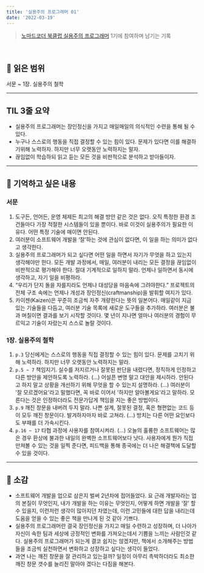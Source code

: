 ```yaml
---
title: '실용주의 프로그래머 01'
date: '2022-03-19'
---
```


> [노마드코더 북클럽 실용주의 프로그래머](https://nomadcoders.co/pragmatic-programmer?utm_source=Nomad+Academy&utm_campaign=b21db3e0fc-EMAIL_CAMPAIGN_2022_03_11&utm_medium=email&utm_term=0_4313d957c9-b21db3e0fc-44797189&mc_cid=b21db3e0fc&mc_eid=ada1dd7049) 1기에 참여하며 남기는 기록

<br />

## 📖 읽은 범위

서문 ~ 1장. 실용주의 철학

---

## TIL 3줄 요약

- 실용주의 프로그래머는 장인정신을 가지고 매일매일의 의식적인 수련을 통해 될 수 있다.
- 누구나 스스로의 행동을 직접 결정할 수 있는 힘이 있다. 문제가 있다면 이를 해결하기위해 노력하자. 하지만 너무 오랫동안 노력하지는 말자.
- 끊임없이 학습하되 읽고 듣는 모든 것을 비판적으로 분석하고 받아들이자.

---

## 📌 기억하고 싶은 내용

### 서문

1. 도구든, 언어든, 운영 체제든 최고의 해결 방안 같은 것은 없다. 오직 특정한 환경 조건들마다 가장 적절한 시스템들이 있을 뿐이다. 바로 이것이 실용주의가 필요한 이유다. 어떤 특정 기술에 매이면 안된다.
2. 여러분이 소프트웨어 개발을 ‘잘’하는 것에 관심이 없다면, 이 일을 하는 의미가 없다고 생각한다.
3. 실용주의 프로그래머가 되고 싶다면 어떤 일을 하면서 자기가 무엇을 하고 있는지 생각해야만 한다. 모든 개발 과정에서, 매일, 여러분이 내리는 모든 결정을 끊임없이 비판적으로 평가해야 한다. 절대 기계적으로 일하지 말라. 언제나 일하면서 동시에 생각하고, 자기 일을 비평하라.
4. “우리가 단지 돌을 자를지라도 언제나 대성당을 마음속에 그려야한다.” 프로젝트의 전체 구조 속에는 언제나 개성과 장인정신(craftmanship)을 발휘할 여지가 있다.
5. 카이젠(Kaizen)은 꾸준히 조금씩 자주 개량한다는 뜻의 일본어다. 매일같이 지금 있는 기술들을 다듬고, 여러분 기술 목록에 새로운 도구들을 추가하라. 여러분은 불과 며칠이면 결과를 보기 시작할 것이다. 몇 년이 지나면 얼마나 여러분의 경험이 무르익고 기술이 자랐는지 스스로 놀랄 것이다.

### 1장. 실용주의 철학

1. `p.3` 당신에게는 스스로의 행동을 직접 결정할 수 있는 힘이 있다. 문제를 고치기 위해 노력하라. 하지만 너무 오랫동안 노력하지는 말라.
2. `p.5 ~ 7` 책임지기. 실수를 저지르거나 잘못된 판단을 내렸다면, 정직하게 인정하고 다른 방안을 제안하도록 노력하라. (...) 어설픈 변명 말고 대안을 제시하라. 안된다고 하지 말고 상황을 개선하기 위해 무엇을 할 수 있는지 설명하라. (...) 여러분이 '잘 모르겠어요'라고 말했다면, 꼭 바로 이어서 '하지만 알아볼게요'라고 말하라. 모른다는 것은 인정하더라도 전문가답게 책임을 지는 좋은 방법이다.
3. `p.9` 깨진 창문을 내버려 두지 말라. 나쁜 설계, 잘못된 결정, 혹은 형편없는 코드 등이 모두 깨진 창문이다. 발겨하자마자 바로 고쳐라. (...) 방치는 다른 어떤 요인보다도 부패를 더 가속시킨다.
4. `p.16 ~ 17` 타협 과정에 사용자를 참여시켜라. (...) 오늘의 훌륭한 소프트웨어는 많은 경우 환상에 불과한 내일의 완벽한 소프트웨어보다 낫다. 사용자에게 뭔가 직접 만져볼 수 있는 것을 일찍 준다면, 피드백을 통해 종국에는 더 나은 해결책에 도달할 수 있을 것이다.

---

## 💭 소감

- 소프트웨어 개발을 업으로 삼은지 벌써 2년차에 접어들었다. 요 근래 개발자라는 업의 본질이 무엇인지, 내가 개발을 하는 이유는 무엇인지, 어떻게 하면 개발을 ‘잘’ 할 수 있을지, 이런저런 생각이 많아지던 차였는데, 이런 고민들에 대한 답을 내리는데 도움을 얻을 수 있는 좋은 책을 만나게 된 것 같아 기쁘다.
- 실용주의 프로그래머란 결국 장인정신을 가지고 매일 수련하고 성장하며, 더 나아가 자신이 속한 팀과 세상에 긍정적인 변화를 가져오는데서 기쁨을 느끼는 사람인것 같다. 실용주의 프로그래머가 되는게 결코 쉽지는 않겠지만, 책에서 소개해주는 방법들을 조금씩 실천하면서 변화하고 성장하고 싶다는 생각이 들었다.
- 과연 나는 깨진 창문을 잘 관리하고 있는걸까? 일정이 아무리 촉박하더라도 최소한 깨진 창문 갯수를 늘리진 말아야 겠다는 다짐을 해본다.
